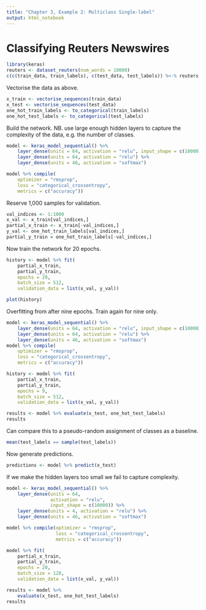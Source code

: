 ```yaml
---
title: "Chapter 3, Example 2: Multiclass Single-label"
output: html_notebook
---
```

# Classifying Reuters Newswires

```r
library(keras)
reuters <- dataset_reuters(num_words = 10000)
c(c(train_data, train_labels), c(test_data, test_labels)) %<-% reuters
```

Vectorise the data as above.

```r
x_train <- vectorise_sequences(train_data)
x_test <- vectorise_sequences(test_data)
one_hot_train_labels <- to_categorical(train_labels)
one_hot_test_labels <- to_categorical(test_labels)
```

Build the network. NB. use large enough hidden layers to capture the complexity of the data, e.g. the number of classes.

```r
model <- keras_model_sequential() %>%
    layer_dense(units = 64, activation = "relu", input_shape = c(10000)) %>%
    layer_dense(units = 64, activation = "relu") %>%
    layer_dense(units = 46, activation = "softmax")

model %>% compile(
    optimizer = "rmsprop",
    loss = "categorical_crossentropy",
    metrics = c("accuracy"))
```

Reserve 1,000 samples for validation.

```r
val_indices <- 1:1000
x_val <- x_train[val_indices,]
partial_x_train <- x_train[-val_indices,]
y_val <- one_hot_train_labels[val_indices,]
partial_y_train = one_hot_train_labels[-val_indices,]
```

Now train the network for 20 epochs.

```r
history <- model %>% fit(
    partial_x_train,
    partial_y_train,
    epochs = 20,
    batch_size = 512,
    validation_data = list(x_val, y_val))
```

```r
plot(history)
```

Overfitting from after nine epochs. Train again for nine only.

```r
model <- keras_model_sequential() %>%
    layer_dense(units = 64, activation = "relu", input_shape = c(10000)) %>%
    layer_dense(units = 64, activation = "relu") %>%
    layer_dense(units = 46, activation = "softmax")
model %>% compile(
    optimizer = "rmsprop",
    loss = "categorical_crossentropy",
    metrics = c("accuracy"))

history <- model %>% fit(
    partial_x_train,
    partial_y_train,
    epochs = 9,
    batch_size = 512,
    validation_data = list(x_val, y_val))

results <- model %>% evaluate(x_test, one_hot_test_labels)
results
```

Can compare this to a pseudo-random assignment of classes as a baseline.

```r
mean(test_labels == sample(test_labels))
```

Now generate predictions.

```r
predictions <- model %>% predict(x_test)
```

If we make the hidden layers too small we fail to capture complexity.

```r
model <- keras_model_sequential() %>%
    layer_dense(units = 64,
                activation = "relu",
                input_shape = c(10000)) %>%
    layer_dense(units = 4, activation = "relu") %>%
    layer_dense(units = 46, activation = "softmax")

model %>% compile(optimizer = "rmsprop",
                  loss = "categorical_crossentropy",
                  metrics = c("accuracy"))

model %>% fit(
    partial_x_train,
    partial_y_train,
    epochs = 20,
    batch_size = 128,
    validation_data = list(x_val, y_val))
```

```r
results <- model %>% 
    evaluate(x_test, one_hot_test_labels)
results
```

